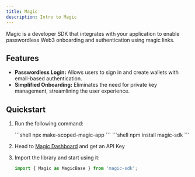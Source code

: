 ```yaml
---
title: Magic
description: Intro to Magic
---
```



Magic is a developer SDK that integrates with your application to enable passwordless Web3 onboarding and authentication using magic links.

<CardGrid>
  <LinkCard title="Website" href="https://magic.link" />
  <LinkCard title="Documentation" href="https://magic.link/docs/home/welcome" />
  <LinkCard title="Recipe" description="Not ready yet but is coming very soon!"/>
</CardGrid>

## Features

- **Passwordless Login:** Allows users to sign in and create wallets with email-based authentication.  
- **Simplified Onboarding:** Eliminates the need for private key management, streamlining the user experience.  

## Quickstart

<Steps>

1. Run the following command:

    <Tabs>
    <TabItem label="Project from scratch">
    ```shell
    npx make-scoped-magic-app
    ```
    </TabItem>
    <TabItem label="Add to existing project">
    ```shell
    npm install magic-sdk
    ```
    </TabItem>
    </Tabs>

2. Head to [Magic Dashboard](https://dashboard.magic.link/login) and get an API Key

3. Import the library and start using it:

    ```javascript
    import { Magic as MagicBase } from 'magic-sdk';
    ```

</Steps>

